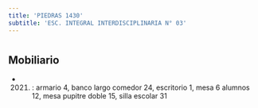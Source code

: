```yaml
---
title: 'PIEDRAS 1430'
subtitle: 'ESC. INTEGRAL INTERDISCIPLINARIA N° 03'
---
```


#


## Mobiliario

*  (2021) : armario 4, banco largo comedor 24, escritorio 1, mesa 6 alumnos 12, mesa pupitre doble 15, silla escolar 31 



